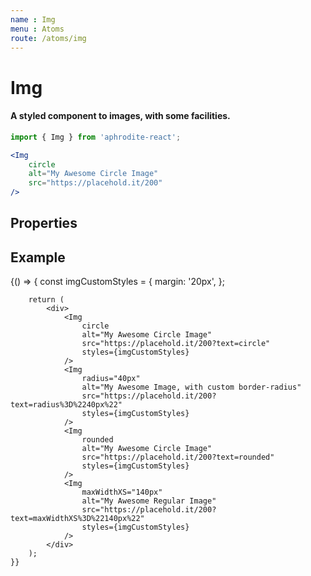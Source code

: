 ```yaml
---
name : Img
menu : Atoms
route: /atoms/img
---
```



# Img
#### A styled component to images, with some facilities.
```jsx
import { Img } from 'aphrodite-react';

<Img
    circle
    alt="My Awesome Circle Image"
    src="https://placehold.it/200"
/>
```

## Properties
<Props of={Img} />

## Example
<Playground>
    {() => {
        const imgCustomStyles = {
            margin: '20px',
        };

        return (
            <div>
                <Img
                    circle
                    alt="My Awesome Circle Image"
                    src="https://placehold.it/200?text=circle"
                    styles={imgCustomStyles}
                />
                <Img
                    radius="40px"
                    alt="My Awesome Image, with custom border-radius"
                    src="https://placehold.it/200?text=radius%3D%2240px%22"
                    styles={imgCustomStyles}
                />
                <Img
                    rounded
                    alt="My Awesome Circle Image"
                    src="https://placehold.it/200?text=rounded"
                    styles={imgCustomStyles}
                />
                <Img
                    maxWidthXS="140px"
                    alt="My Awesome Regular Image"
                    src="https://placehold.it/200?text=maxWidthXS%3D%22140px%22"
                    styles={imgCustomStyles}
                />
            </div>
        );
    }}
</Playground>
